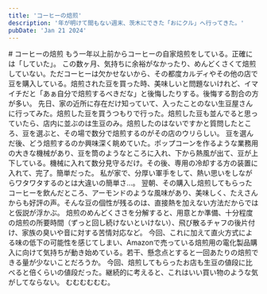 ```yaml
---
title: 'コーヒーの焙煎'
description: '年が明けて間もない週末、茨木にできた「おにクル」へ行ってきた。'
pubDate: 'Jan 21 2024'
---
```



<VBlock column="auto" class='spaceTop'>
# コーヒーの焙煎
もう一年以上前からコーヒーの自家焙煎をしている。正確には「していた」。  
この数ヶ月、気持ちに余裕がなかったり、めんどくさくて焙煎していない。ただコーヒーは欠かせないから、その都度カルディやその他の店で豆を購入している。焙煎された豆を買った時、美味しいと問題ないけれど、イマイチだと「あぁ自分で焙煎するべきだな」と後悔したりする。後悔する割合の方が多い。  
先日、家の近所に存在だけ知っていて、入ったことのない生豆屋さんに行ってみた。焙煎した豆を買うつもりで行った。焙煎した豆も並んでると思っていたら、店内に並ぶのは生豆のみ。焙煎したのはないですかと質問したところ、豆を選ぶと、その場で数分で焙煎するのがその店のウリらしい。  
豆を選んだ後、どう焙煎するのか興味深く眺めていた。ポップコーンを作るような業務用の大きな機械があり、豆を筒のようなところに入れ、下から熱風が出て、豆が上下している。機械に入れて数分見守るだけ。その後、専用の冷却する方の装置に入れて、完了。簡単だった。  
私が家で、分厚い軍手をして、熱い思いをしながらワタワタするのとは大違いの簡単さ...。
翌朝、その購入し焙煎してもらったコーヒーを飲んだところ、アーモンドのような風味があり、美味しく、たえさんからも好評の声。そんな豆の個性が残るのは、直接熱を加えない方法だからではと仮説が浮かぶ。  
焙煎のめんどくささを分解すると、用意とか準備、十分程度の焙煎の所要時間（ずっと回し続けないといけない）、飛び散るチャフの後片付け、家族の臭いや音に対する苦情対応など。  
今回、これに加えて直火方式による味の低下の可能性を感じてしまい、Amazonで売っている焙煎用の電化製品購入に向けて気持ちが動き始めている。若干、懸念点とすると一回あたりの焙煎できる量が少ないことだろうか。  
今回、焙煎してもらったお店も生豆の値段に比べると倍くらいの値段だった。継続的に考えると、これはいい買い物のような気がしてならない。  
むむむむむむ。
</VBlock>